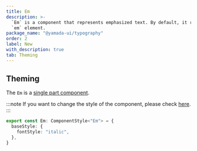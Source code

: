 ```yaml
---
title: Em
description: >-
  `Em` is a component that represents emphasized text. By default, it renders a
  `em` element.
package_name: "@yamada-ui/typography"
order: 2
label: New
with_description: true
tab: Theming
---
```


## Theming

The `Em` is a [single part component](/styled-system/theming/component-styles#single-part-components).

:::note
If you want to change the style of the component, please check [here](/styled-system/theming/customize-theme#changing-the-style-of-components).
:::

```ts
export const Em: ComponentStyle<"Em"> = {
  baseStyle: {
    fontStyle: "italic",
  },
}
```
